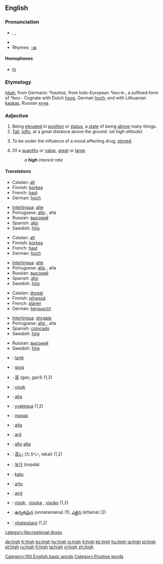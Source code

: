 ==English==
{{rank|herself|year|dear|296|high|above|received|read}}
===Pronunciation===
* {{AHD|hī}}, {{IPA|/haɪ/}}, {{SAMPA|/haI/}}
*{{audio|en-us-high.ogg|Audio (US)}}
* Rhymes: [[Rhymes:English:-aɪ|-aɪ]]

====Homophones====
*[[hi]]

===Etymology===
{{ang}} [[heah|hēah]], from Germanic ''*hauhaz'', from Indo-European ''*keu-k-'', a suffixed form of ''*keu-''.  Cognate with Dutch [[hoog]], German [[hoch]]; and with Lithuanian [[kaukas]], Russian [[куча]].

===Adjective===
{{en-adj|higher|highest}}

# Being [[elevated]] in [[position]] or [[status]], a [[state]] of being [[above]] many things.
# [[Tall]], [[lofty]], at a great distance above the ground.  (''at high altitude'')
# {{slang}} To be under the influence of a mood affecting drug; [[stoned]].<!--wikisaurus?-->
# Of a [[quantity]] or [[value]], [[great]] or [[large]]
#:''a '''high''' interest rate''

====Translations====
{{top|elevated}}
*Catalan: [[alt]]
*Finnish: [[korkea]] 
*French: [[haut]]
*German: [[hoch]] 
{{mid}}
*[[Interlingua]]: [[alte]]
*Portuguese: [[alto]] {{m}}, alta {{f}}
*Russian: [[высокий]] {{m}}
*Spanish: [[alto]]
*Swedish: [[hög]]
{{bottom}}
{{top|tall, lofty}}
*Catalan: [[alt]]
*Finnish: [[korkea]] 
*French: [[haut]]
*German: [[hoch]] 
{{mid}}
*[[Interlingua]]: [[alte]]
*Portuguese: [[alto]] {{m}}, alta {{f}}
*Russian: [[высокий]] {{m}}
*Spanish: [[alto]]
*Swedish: [[hög]]
{{bottom}}
{{top|stoned}}
*Catalan: [[drogat]]
*Finnish: [[pilvessä]] 
*French: [[planer]] 
*German: [[berauscht]]
{{mid}}
*[[Interlingua]]: [[drogate]] 
*Portuguese: [[alto]] {{m}}, alta {{f}}
*Spanish: [[colocado]]
*Swedish: [[hög]] 
{{bottom}}
{{top|great or large quantity}}
{{mid}}
*Russian: [[высокий]] {{m}}
*Swedish: [[hög]]
{{bottom}}

{{checktrans}}
{{top}}
*{{ttbc|Albanian}}: [[lartë]]
*{{ttbc|Basque}}: [[gora]]
*{{ttbc|Chinese}}: [[高]] (gao, gao1) (1,2)
*{{ttbc|Croatian}}: [[visok]]
*{{ttbc|Esperanto}}: [[alta]]
*{{ttbc|Guaraní}}: [[yvategua]] (1,2)
*{{ttbc|Hungarian}}: [[magas]]
*{{ttbc|Ido}}: [[alta]]
*{{ttbc|Irish}}: [[ard]]
*{{ttbc|Italian}}: [[alto]] {{m}} [[alta]] {{f}}
*{{ttbc|Japanese}}: [[高い]] (たかい, takai) (1,2)
{{mid}}
*{{ttbc|Korean}}: [[높다]] (nopda) 
*{{ttbc|Pitjantjatjara}}: [[katu]]
*{{ttbc|Sardinian}}: [[artu]]
*{{ttbc|Scottish Gaelic}}: [[aird]]
*{{ttbc|Slovene}}: [[visok]] {{m}}, [[visoka]] {{f}}, [[visoko]] {{n}} (1,2)
*{{ttbc|Telugu}}: [[ఉన్నతమైన]] (unnatamaina) (1), [[ఎత్తైన]] (ettaina) (2)
*{{ttbc|Tupinambá}}: [[ybatesûara]] (1,2)
{{bottom}}

[[category:Recreational drugs]]
[[Category:100 English basic words]]
[[Category:Positive words]]

[[de:high]]
[[fr:high]]
[[ko:high]]
[[hy:high]]
[[io:high]]
[[it:high]]
[[kk:high]]
[[hu:high]]
[[ja:high]]
[[pl:high]]
[[pt:high]]
[[ru:high]]
[[fi:high]]
[[ta:high]]
[[vi:high]]
[[zh:high]]